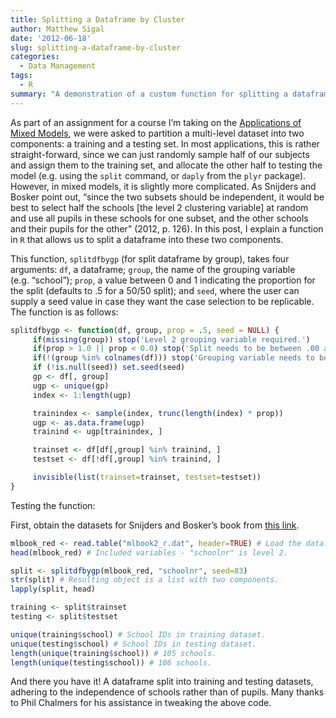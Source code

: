 ```yaml
---
title: Splitting a Dataframe by Cluster
author: Matthew Sigal
date: '2012-06-18'
slug: splitting-a-dataframe-by-cluster
categories:
  - Data Management
tags:
  - R
summary: "A demonstration of a custom function for splitting a dataframe while accounting for a cluster variable. Primarily intended for use with multi-level models."
---
```


As part of an assignment for a course I'm taking on the [Applications of Mixed Models](http://scs.math.yorku.ca/index.php/MATH_6643_Summer_2012_Applications_of_Mixed_Models), we were asked to partition a multi-level dataset into two components: a training and a testing set.  In most applications, this is rather straight-forward, since we can just randomly sample half of our subjects and assign them to the training set, and allocate the other half to testing the model (e.g. using the `split` command, or `daply` from the `plyr` package).  However, in mixed models, it is slightly more complicated. As Snijders and Bosker point out, "since the two subsets should be independent, it would be best to select half the schools [the level 2 clustering variable] at random and use all pupils in these schools for one subset, and the other schools and their pupils for the other" (2012, p. 126).  In this post, I explain a function in `R` that allows us to split a dataframe into these two components.

This function, `splitdfbygp` (for split dataframe by group), takes four arguments: `df`, a dataframe; `group`, the name of the grouping variable (e.g. "school"); `prop`, a value between 0 and 1 indicating the proportion for the split (defaults to .5 for a 50/50 split); and `seed`, where the user can supply a seed value in case they want the case selection to be replicable.  The function is as follows:

```r
splitdfbygp <- function(df, group, prop = .5, seed = NULL) { 
     if(missing(group)) stop('Level 2 grouping variable required.') 
     if(prop > 1.0 || prop < 0.0) stop('Split needs to be between .00 and 1.0')
     if(!(group %in% colnames(df))) stop('Grouping variable needs to be a column within the dataframe.')
     if (!is.null(seed)) set.seed(seed)
     gp <- df[, group]
     ugp <- unique(gp) 
     index <- 1:length(ugp)

     trainindex <- sample(index, trunc(length(index) * prop)) 
     ugp <- as.data.frame(ugp)
     trainind <- ugp[trainindex, ] 

     trainset <- df[df[,group] %in% trainind, ] 
     testset <- df[!df[,group] %in% trainind, ]

     invisible(list(trainset=trainset, testset=testset))
}
```

Testing the function:

First, obtain the datasets for Snijders and Bosker's book from [this link](http://www.stats.ox.ac.uk/~snijders/mlbook.htm).

```r
mlbook_red <- read.table("mlbook2_r.dat", header=TRUE) # Load the data. 
head(mlbook_red) # Included variables - "schoolnr" is level 2.

split <- splitdfbygp(mlbook_red, "schoolnr", seed=83)
str(split) # Resulting object is a list with two components.
lapply(split, head)

training <- split$trainset
testing <- split$testset

unique(training$school) # School IDs in training dataset.
unique(testing$school) # School IDs in testing dataset.
length(unique(training$school)) # 105 schools.
length(unique(testing$school)) # 106 schools.
```

And there you have it! A dataframe split into training and testing datasets, adhering to the independence of schools rather than of pupils. Many thanks to Phil Chalmers for his assistance in tweaking the above code.